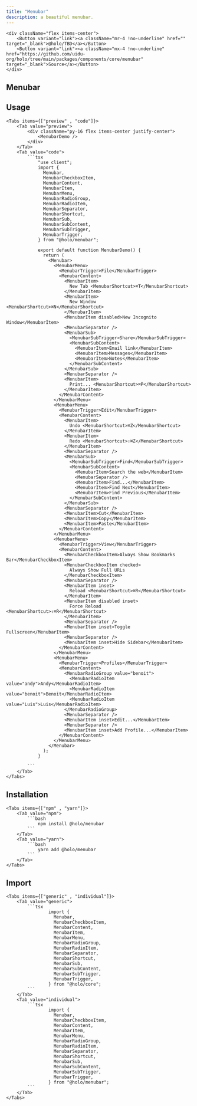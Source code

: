 ```yaml
---
title: "Menubar"
description: a beautiful menubar.
---
```



    <div className="flex items-center">
        <Button variant="link"><a className="mr-4 !no-underline" href="" target="_blank">@holo/TBD</a></Button>
        <Button variant="link"><a className="mx-4 !no-underline"  href="https://github.com/uidu-org/holo/tree/main/packages/components/core/menubar" target="_blank">Source</a></Button>
    </div>

## Menubar

<MenubarDemo />

## Usage

    <Tabs items={["preview" , "code"]}>
        <Tab value="preview">
            <div className="py-16 flex items-center justify-center">
                <MenubarDemo />
            </div>
        </Tab>
        <Tab value="code">
            ```tsx
                "use client";
                import {
                  Menubar,
                  MenubarCheckboxItem,
                  MenubarContent,
                  MenubarItem,
                  MenubarMenu,
                  MenubarRadioGroup,
                  MenubarRadioItem,
                  MenubarSeparator,
                  MenubarShortcut,
                  MenubarSub,
                  MenubarSubContent,
                  MenubarSubTrigger,
                  MenubarTrigger,
                } from "@holo/menubar";

                export default function MenubarDemo() {
                  return (
                    <Menubar>
                      <MenubarMenu>
                        <MenubarTrigger>File</MenubarTrigger>
                        <MenubarContent>
                          <MenubarItem>
                            New Tab <MenubarShortcut>⌘T</MenubarShortcut>
                          </MenubarItem>
                          <MenubarItem>
                            New Window <MenubarShortcut>⌘N</MenubarShortcut>
                          </MenubarItem>
                          <MenubarItem disabled>New Incognito Window</MenubarItem>
                          <MenubarSeparator />
                          <MenubarSub>
                            <MenubarSubTrigger>Share</MenubarSubTrigger>
                            <MenubarSubContent>
                              <MenubarItem>Email link</MenubarItem>
                              <MenubarItem>Messages</MenubarItem>
                              <MenubarItem>Notes</MenubarItem>
                            </MenubarSubContent>
                          </MenubarSub>
                          <MenubarSeparator />
                          <MenubarItem>
                            Print... <MenubarShortcut>⌘P</MenubarShortcut>
                          </MenubarItem>
                        </MenubarContent>
                      </MenubarMenu>
                      <MenubarMenu>
                        <MenubarTrigger>Edit</MenubarTrigger>
                        <MenubarContent>
                          <MenubarItem>
                            Undo <MenubarShortcut>⌘Z</MenubarShortcut>
                          </MenubarItem>
                          <MenubarItem>
                            Redo <MenubarShortcut>⇧⌘Z</MenubarShortcut>
                          </MenubarItem>
                          <MenubarSeparator />
                          <MenubarSub>
                            <MenubarSubTrigger>Find</MenubarSubTrigger>
                            <MenubarSubContent>
                              <MenubarItem>Search the web</MenubarItem>
                              <MenubarSeparator />
                              <MenubarItem>Find...</MenubarItem>
                              <MenubarItem>Find Next</MenubarItem>
                              <MenubarItem>Find Previous</MenubarItem>
                            </MenubarSubContent>
                          </MenubarSub>
                          <MenubarSeparator />
                          <MenubarItem>Cut</MenubarItem>
                          <MenubarItem>Copy</MenubarItem>
                          <MenubarItem>Paste</MenubarItem>
                        </MenubarContent>
                      </MenubarMenu>
                      <MenubarMenu>
                        <MenubarTrigger>View</MenubarTrigger>
                        <MenubarContent>
                          <MenubarCheckboxItem>Always Show Bookmarks Bar</MenubarCheckboxItem>
                          <MenubarCheckboxItem checked>
                            Always Show Full URLs
                          </MenubarCheckboxItem>
                          <MenubarSeparator />
                          <MenubarItem inset>
                            Reload <MenubarShortcut>⌘R</MenubarShortcut>
                          </MenubarItem>
                          <MenubarItem disabled inset>
                            Force Reload <MenubarShortcut>⇧⌘R</MenubarShortcut>
                          </MenubarItem>
                          <MenubarSeparator />
                          <MenubarItem inset>Toggle Fullscreen</MenubarItem>
                          <MenubarSeparator />
                          <MenubarItem inset>Hide Sidebar</MenubarItem>
                        </MenubarContent>
                      </MenubarMenu>
                      <MenubarMenu>
                        <MenubarTrigger>Profiles</MenubarTrigger>
                        <MenubarContent>
                          <MenubarRadioGroup value="benoit">
                            <MenubarRadioItem value="andy">Andy</MenubarRadioItem>
                            <MenubarRadioItem value="benoit">Benoit</MenubarRadioItem>
                            <MenubarRadioItem value="Luis">Luis</MenubarRadioItem>
                          </MenubarRadioGroup>
                          <MenubarSeparator />
                          <MenubarItem inset>Edit...</MenubarItem>
                          <MenubarSeparator />
                          <MenubarItem inset>Add Profile...</MenubarItem>
                        </MenubarContent>
                      </MenubarMenu>
                    </Menubar>
                  );
                }

            ```
        </Tab>
    </Tabs>

## Installation

    <Tabs items={["npm" , "yarn"]}>
        <Tab value="npm">
            ```bash
                npm install @holo/menubar
            ```
        </Tab>
        <Tab value="yarn">
            ```bash
                yarn add @holo/menubar
            ```
        </Tab>
    </Tabs>

## Import

    <Tabs items={["generic" , "individual"]}>
        <Tab value="generic">
            ```tsx
                    import {
                      Menubar,
                      MenubarCheckboxItem,
                      MenubarContent,
                      MenubarItem,
                      MenubarMenu,
                      MenubarRadioGroup,
                      MenubarRadioItem,
                      MenubarSeparator,
                      MenubarShortcut,
                      MenubarSub,
                      MenubarSubContent,
                      MenubarSubTrigger,
                      MenubarTrigger,
                    } from "@holo/core";
            ```
        </Tab>
        <Tab value="individual">
            ```tsx
                    import {
                      Menubar,
                      MenubarCheckboxItem,
                      MenubarContent,
                      MenubarItem,
                      MenubarMenu,
                      MenubarRadioGroup,
                      MenubarRadioItem,
                      MenubarSeparator,
                      MenubarShortcut,
                      MenubarSub,
                      MenubarSubContent,
                      MenubarSubTrigger,
                      MenubarTrigger,
                    } from "@holo/menubar";
            ```
        </Tab>
    </Tabs>
